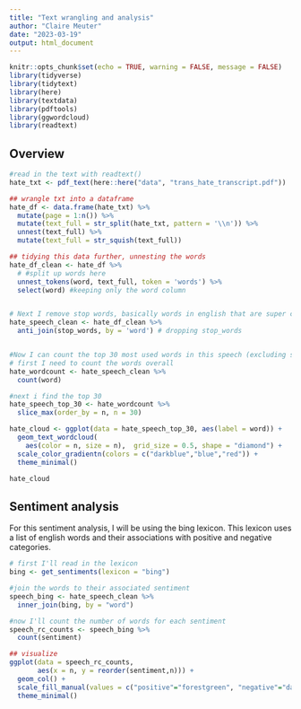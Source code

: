 ```yaml
---
title: "Text wrangling and analysis"
author: "Claire Meuter"
date: "2023-03-19"
output: html_document
---
```


```r
knitr::opts_chunk$set(echo = TRUE, warning = FALSE, message = FALSE)
library(tidyverse)
library(tidytext)
library(here)
library(textdata)
library(pdftools)
library(ggwordcloud)
library(readtext)
```

## Overview
```r
#read in the text with readtext()
hate_txt <- pdf_text(here::here("data", "trans_hate_transcript.pdf"))

## wrangle txt into a dataframe
hate_df <- data.frame(hate_txt) %>% 
  mutate(page = 1:n()) %>% 
  mutate(text_full = str_split(hate_txt, pattern = '\\n')) %>% 
  unnest(text_full) %>% 
  mutate(text_full = str_squish(text_full))

## tidying this data further, unnesting the words 
hate_df_clean <- hate_df %>% 
  # #split up words here
  unnest_tokens(word, text_full, token = 'words') %>% 
  select(word) #keeping only the word column 


# Next I remove stop words, basically words in english that are super common
hate_speech_clean <- hate_df_clean %>% 
  anti_join(stop_words, by = 'word') # dropping stop_words


#Now I can count the top 30 most used words in this speech (excluding stop words)
# first I need to count the words overall
hate_wordcount <- hate_speech_clean %>% 
  count(word)

#next i find the top 30 
hate_speech_top_30 <- hate_wordcount %>% 
  slice_max(order_by = n, n = 30)

hate_cloud <- ggplot(data = hate_speech_top_30, aes(label = word)) +
  geom_text_wordcloud(
    aes(color = n, size = n),  grid_size = 0.5, shape = "diamond") + 
  scale_color_gradientn(colors = c("darkblue","blue","red")) +
  theme_minimal()

hate_cloud

```

## Sentiment analysis
For this sentiment analysis, I will be using the bing lexicon. This lexicon uses a list of english words and their associations with positive and negative categories. 

```r
# first I'll read in the lexicon 
bing <- get_sentiments(lexicon = "bing")

#join the words to their associated sentiment 
speech_bing <- hate_speech_clean %>% 
  inner_join(bing, by = "word")

#now I'll count the number of words for each sentiment 
speech_rc_counts <- speech_bing %>% 
  count(sentiment)

## visualize 
ggplot(data = speech_rc_counts, 
       aes(x = n, y = reorder(sentiment,n))) +
  geom_col() +
  scale_fill_manual(values = c("positive"="forestgreen", "negative"="darkred")) +
  theme_minimal()
```

